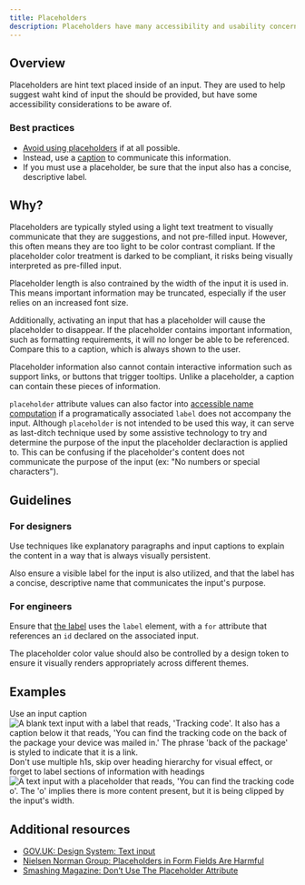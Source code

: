 ```yaml
---
title: Placeholders
description: Placeholders have many accessibility and usability concerns to be aware of.
---
```


## Overview

Placeholders are hint text placed inside of an input. They are used to help suggest waht kind of input the should be provided, but have some accessibility considerations to be aware of.

### Best practices

- [Avoid using placeholders](https://primer.style/components/text-input#accessibility) if at all possible.
- Instead, use a [caption](https://primer.style/ui-patterns/forms/overview#caption) to communicate this information.
- If you must use a placeholder, be sure that the input also has a concise, descriptive label.

## Why?

Placeholders are typically styled using a light text treatment to visually communicate that they are suggestions, and not pre-filled input. However, this often means they are too light to be color contrast compliant. If the placeholder color treatment is darked to be compliant, it risks being visually interpreted as pre-filled input.

Placeholder length is also contrained by the width of the input it is used in. This means important information may be truncated, especially if the user relies on an increased font size.

Additionally, activating an input that has a placeholder will cause the placeholder to disappear. If the placeholder contains important information, such as formatting requirements, it will no longer be able to be referenced. Compare this to a caption, which is always shown to the user.

Placeholder information also cannot contain interactive information such as support links, or buttons that trigger tooltips. Unlike a placeholder, a caption can contain these pieces of information.

`placeholder` attribute values can also factor into [accessible name computation](https://w3c.github.io/accname/) if a programatically associated `label` does not accompany the input. Although `placeholder` is not intended to be used this way, it can serve as last-ditch technique used by some assistive technology to try and determine the purpose of the input the placeholder declaraction is applied to. This can be confusing if the placeholder's content does not communicate the purpose of the input (ex: "No numbers or special characters").

## Guidelines

### For designers

Use techniques like explanatory paragraphs and input captions to explain the content in a way that is always visually persistent. 

Also ensure a visible label for the input is also utilized, and that the label has a concise, descriptive name that communicates the input's purpose.

### For engineers

Ensure that [the label](https://primer.style/components/text-input#anatomy) uses the `label` element, with a `for` attribute that references an `id` declared on the associated input.

The placeholder color value should also be controlled by a design token to ensure it visually renders appropriately across different themes.

## Examples

<DoDontContainer>
  <Do>
    <Caption>Use an input caption</Caption>
    <img
      src="https://private-user-images.githubusercontent.com/634191/286024192-83f43de0-bf2f-4c54-bbde-a9855f9848b0.png?jwt=eyJhbGciOiJIUzI1NiIsInR5cCI6IkpXVCJ9.eyJpc3MiOiJnaXRodWIuY29tIiwiYXVkIjoicmF3LmdpdGh1YnVzZXJjb250ZW50LmNvbSIsImtleSI6ImtleTEiLCJleHAiOjE3MDExMjAwNzEsIm5iZiI6MTcwMTExOTc3MSwicGF0aCI6Ii82MzQxOTEvMjg2MDI0MTkyLTgzZjQzZGUwLWJmMmYtNGM1NC1iYmRlLWE5ODU1Zjk4NDhiMC5wbmc_WC1BbXotQWxnb3JpdGhtPUFXUzQtSE1BQy1TSEEyNTYmWC1BbXotQ3JlZGVudGlhbD1BS0lBSVdOSllBWDRDU1ZFSDUzQSUyRjIwMjMxMTI3JTJGdXMtZWFzdC0xJTJGczMlMkZhd3M0X3JlcXVlc3QmWC1BbXotRGF0ZT0yMDIzMTEyN1QyMTE2MTFaJlgtQW16LUV4cGlyZXM9MzAwJlgtQW16LVNpZ25hdHVyZT1iOTZiMTYzN2Q0YjYxN2E1YWFiOWYyYzU2NmQxYjVhZjU1YWNhNGEzYWQ4NzJhMzk0Y2MwMzM1MTM5Njc5ZTMxJlgtQW16LVNpZ25lZEhlYWRlcnM9aG9zdCZhY3Rvcl9pZD0wJmtleV9pZD0wJnJlcG9faWQ9MCJ9.Sx7rGLqSxoEBm6-3M_io_25VApVdnjK0Ob9z2sBUVHc"
      alt="A blank text input with a label that reads, 'Tracking code'. It also has a caption below it that reads, 'You can find the tracking code on the back of the package your device was mailed in.' The phrase 'back of the package' is styled to indicate that it is a link."
    />
  </Do>
  <Dont>
    <Caption>
      Don't use multiple h1s, skip over heading hierarchy for visual effect, or forget to label sections of information
      with headings
    </Caption>
    <img
      src="https://private-user-images.githubusercontent.com/634191/286024512-b6f56b79-7692-4d26-84fd-c2b1d9b4f1f8.png?jwt=eyJhbGciOiJIUzI1NiIsInR5cCI6IkpXVCJ9.eyJpc3MiOiJnaXRodWIuY29tIiwiYXVkIjoicmF3LmdpdGh1YnVzZXJjb250ZW50LmNvbSIsImtleSI6ImtleTEiLCJleHAiOjE3MDExMjAwOTksIm5iZiI6MTcwMTExOTc5OSwicGF0aCI6Ii82MzQxOTEvMjg2MDI0NTEyLWI2ZjU2Yjc5LTc2OTItNGQyNi04NGZkLWMyYjFkOWI0ZjFmOC5wbmc_WC1BbXotQWxnb3JpdGhtPUFXUzQtSE1BQy1TSEEyNTYmWC1BbXotQ3JlZGVudGlhbD1BS0lBSVdOSllBWDRDU1ZFSDUzQSUyRjIwMjMxMTI3JTJGdXMtZWFzdC0xJTJGczMlMkZhd3M0X3JlcXVlc3QmWC1BbXotRGF0ZT0yMDIzMTEyN1QyMTE2MzlaJlgtQW16LUV4cGlyZXM9MzAwJlgtQW16LVNpZ25hdHVyZT1mNGJhY2NiMGU4YThhM2RjZWUzYmMxZTFjZTc4MjYwYzhiY2NiODU1YjZlMzJhMzFkMGEyODg1OGQ2OTI5NTI2JlgtQW16LVNpZ25lZEhlYWRlcnM9aG9zdCZhY3Rvcl9pZD0wJmtleV9pZD0wJnJlcG9faWQ9MCJ9.GhC3IVy-OWouydZPniZeEGo8Ll9XOlRY_FzqMUBOG_4"
      alt="A text input with a placeholder that reads, 'You can find the tracking code o'. The 'o' implies there is more content present, but it is being clipped by the input's width."
    />
  </Dont>
</DoDontContainer>

## Additional resources

- [GOV.UK: Design System: Text input ](https://design-system.service.gov.uk/components/text-input/#avoid-placeholder-text)
- [Nielsen Norman Group: Placeholders in Form Fields Are Harmful](https://www.nngroup.com/articles/form-design-placeholders/)
- [Smashing Magazine: Don’t Use The Placeholder Attribute](https://www.smashingmagazine.com/2018/06/placeholder-attribute/)



